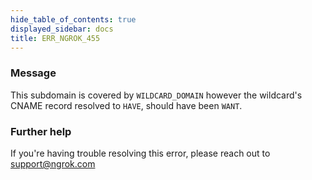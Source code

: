 ```yaml
---
hide_table_of_contents: true
displayed_sidebar: docs
title: ERR_NGROK_455
---
```


### Message

This subdomain is covered by `WILDCARD_DOMAIN` however the wildcard's CNAME record resolved to `HAVE`, should have been `WANT`.

<ErrorDetails />

### Further help

If you're having trouble resolving this error, please reach out to [support@ngrok.com](mailto:support@ngrok.com?subject=Help%20with%20ERR_NGROK_455)
